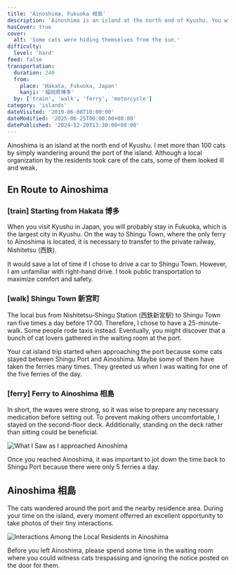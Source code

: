 ```yaml
---
title: 'Ainoshima, Fukuoka 相島'
description: 'Ainoshima is an island at the north end of Kyushu. You will spot more than 100 cats by simply wandering around the port of the island. Although a local organization by the residents takes care of the cats, some of them look ill and weak.'
hasCover: true
cover:
  alt: 'Some cats were hiding themselves from the sun.'
difficulty:
  level: 'hard'
feed: false
transportation:
  duration: 240
  from:
    place: 'Hakata, Fukuoka, Japan'
    kanji: '福岡県博多'
  by: ['train', 'walk', 'ferry', 'motorcycle']
category: 'islands'
dateVisited: '2019-06-08T10:00:00'
dateModified: '2025-06-25T00:00:00+08:00'
datePublished: '2024-12-20T13:30:00+08:00'
---
```



Ainoshima is an island at the north end of Kyushu. I met more than 100 cats by simply wandering around the port of the island. Although a local organization by the residents took care of the cats, some of them looked ill and weak.

<Abstract transportation={frontmatter.transportation} />

## En Route to Ainoshima

### [train] Starting from Hakata 博多

When you visit Kyushu in Japan, you will probably stay in Fukuoka, which is the largest city in Kyushu. On the way to Shingu Town, where the only ferry to Ainoshima is located, it is necessary to transfer to the private railway, Nishitetsu (西鉄).

It would save a lot of time if I chose to drive a car to Shingu Town. However, I am unfamiliar with right-hand drive. I took public transportation to maximize comfort and safety.

### [walk] Shingu Town 新宮町

The local bus from Nishitetsu-Shingu Station (西鉄新宮駅) to Shingu Town ran five times a day before 17:00. Therefore, I chose to have a 25-minute-walk. Some people rode taxis instead. Eventually, you might discover that a bunch of cat lovers gathered in the waiting room at the port.

Your cat island trip started when approaching the port because some cats stayed between Shingu Port and Ainoshima. Maybe some of them have taken the ferries many times. They greeted us when I was waiting for one of the five ferries of the day.

### [ferry] Ferry to Ainoshima 相島

In short, the waves were strong, so it was wise to prepare any necessary medication before setting out. To prevent making others uncomfortable, I stayed on the second-floor deck. Additionally, standing on the deck rather than sitting could be beneficial.

![What I Saw as I approached Ainoshima](@assets/fukuoka-ainoshima/arriving.jpg)

Once you reached Ainoshima, it was important to jot down the time back to Shingu Port because there were only 5 ferries a day.

## Ainoshima 相島

The cats wandered around the port and the nearby residence area. During your time on the island, every moment offerred an excellent opportunity to take photos of their tiny interactions.

![Interactions Among the Local Residents in Ainoshima](@assets/fukuoka-ainoshima/interaction.jpg)

Before you left Ainoshima, please spend some time in the waiting room where you could witness cats trespassing and ignoring the notice posted on the door for them.
